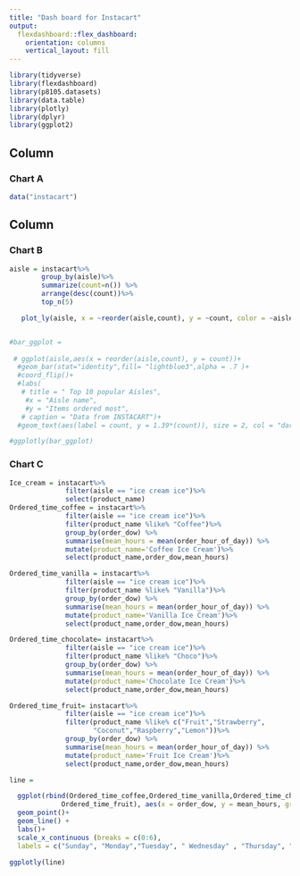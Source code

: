 ```yaml
---
title: "Dash board for Instacart"
output: 
  flexdashboard::flex_dashboard:
    orientation: columns
    vertical_layout: fill
---
```


```r
library(tidyverse)
library(flexdashboard)
library(p8105.datasets)
library(data.table)
library(plotly)
library(dplyr)
library(ggplot2)
```

Column {data-width=600}
-----------------------------------------------------------------------

### Chart A

```r
data("instacart")

```

Column {data-width=400}
-----------------------------------------------------------------------

### Chart B

```r
aisle = instacart%>%
        group_by(aisle)%>%
        summarize(count=n()) %>%
        arrange(desc(count))%>%
        top_n(5)

   plot_ly(aisle, x = ~reorder(aisle,count), y = ~count, color = ~aisle, type = "bar")


#bar_ggplot = 
  
 # ggplot(aisle,aes(x = reorder(aisle,count), y = count))+
  #geom_bar(stat="identity",fill= "lightblue3",alpha = .7 )+ 
  #coord_flip()+
  #labs(
   # title = " Top 10 popular Aisles",
    #x = "Aisle name",
    #y = "Items ordered most",
   # caption = "Data from INSTACART")+
  #geom_text(aes(label = count, y = 1.39*(count)), size = 2, col = "darkblue")

#ggplotly(bar_ggplot)
```

### Chart C

```r
Ice_cream = instacart%>%
              filter(aisle == "ice cream ice")%>%
              select(product_name)
Ordered_time_coffee = instacart%>%
              filter(aisle == "ice cream ice")%>%
              filter(product_name %like% "Coffee")%>%
              group_by(order_dow) %>% 
              summarise(mean_hours = mean(order_hour_of_day)) %>% 
              mutate(product_name='Coffee Ice Cream')%>%
              select(product_name,order_dow,mean_hours)

Ordered_time_vanilla = instacart%>%
              filter(aisle == "ice cream ice")%>%
              filter(product_name %like% "Vanilla")%>%
              group_by(order_dow) %>% 
              summarise(mean_hours = mean(order_hour_of_day)) %>% 
              mutate(product_name='Vanilla Ice Cream')%>%
              select(product_name,order_dow,mean_hours)

Ordered_time_chocolate= instacart%>%
              filter(aisle == "ice cream ice")%>%
              filter(product_name %like% "Choco")%>%
              group_by(order_dow) %>% 
              summarise(mean_hours = mean(order_hour_of_day)) %>% 
              mutate(product_name='Chocolate Ice Cream')%>%
              select(product_name,order_dow,mean_hours)

Ordered_time_fruit= instacart%>%
              filter(aisle == "ice cream ice")%>%
              filter(product_name %like% c("Fruit","Strawberry",
                     "Coconut","Raspberry","Lemon"))%>%
              group_by(order_dow) %>% 
              summarise(mean_hours = mean(order_hour_of_day)) %>% 
              mutate(product_name='Fruit Ice Cream')%>%
              select(product_name,order_dow,mean_hours)

line = 

  ggplot(rbind(Ordered_time_coffee,Ordered_time_vanilla,Ordered_time_chocolate,
             Ordered_time_fruit), aes(x = order_dow, y = mean_hours, group = product_name, color = product_name))+   
  geom_point()+
  geom_line() +
  labs()+
  scale_x_continuous (breaks = c(0:6),
  labels = c("Sunday", "Monday","Tuesday", " Wednesday" , "Thursday", "Friday", "Saturday"))

ggplotly(line)
```

